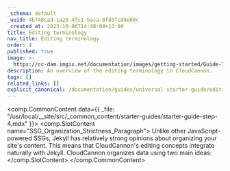 ```yaml
---
_schema: default
_uuid: 4b748cad-1a23-4fc1-baca-8fd3fcd8e60c
_created_at: 2023-10-06T14:48:00+13:00
title: Editing terminology
nav_title: Editing terminology
order: 4
published: true
image: >-
  https://cc-dam.imgix.net/documentation/images/getting-started/Guide-Thumbnails/CloudCannon-Getting-Started-Thumbnail-Jekyll.png
description: An overview of the editing terminology in CloudCannon.
tags: []
related_links: []
explicit_canonical: /documentation/guides/universal-starter-guide/editing-terminology/
---
```

<comp.CommonContent data={{ _file: "/usr/local/__site/src/_common_content/starter-guides/starter-guide-step-4.mdx" }}>
  <comp.SlotContent name="SSG_Organization_Strictness_Paragraph">
    Unlike other JavaScript-powered SSGs, Jekyll has relatively strong opinions about organizing your site's content. This means that CloudCannon's editing concepts integrate naturally with Jekyll. CloudCannon organizes data using two main ideas:
  </comp.SlotContent>
</comp.CommonContent>